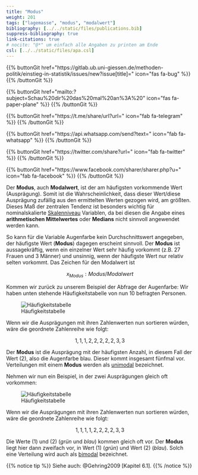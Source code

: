 ```yaml
---
title: "Modus"
weight: 201
tags: ["lagemasse", "modus", "modalwert"]
bibliography: [../../static/files/publications.bib]
suppress-bibliography: true
link-citations: true
# nocite: "@*" um einfach alle Angaben zu printen am Ende
csl: [../../static/files/apa.csl]
---
```


{{% buttonGit href=\"https\:\/\/gitlab.ub.uni-giessen.de\/methoden-politik\/einstieg-in-statistik\/issues\/new?issue[title]=\" icon=\"fas fa-bug\" %}} {{% /buttonGit %}} 

{{% buttonGit href=\"mailto\:?subject=Schau\%20dir\%20das\%20mal\%20an\%3A\%20\" icon=\"fas fa-paper-plane\" %}} {{% /buttonGit %}}

{{% buttonGit href=\"https\:\/\/t.me\/share\/url?url=\" icon=\"fab fa-telegram\" %}} {{% /buttonGit %}}

{{% buttonGit href=\"https\:\/\/api.whatsapp.com\/send?text=\" icon=\"fab fa-whatsapp\" %}} {{% /buttonGit %}}

{{% buttonGit href=\"https\:\/\/twitter.com\/share?url=\" icon=\"fab fa-twitter\" %}} {{% /buttonGit %}}

{{% buttonGit href=\"https\:\/\/www.facebook.com\/sharer\/sharer.php?u=\" icon=\"fab fa-facebook\" %}} {{% /buttonGit %}}

Der **Modus**, auch **Modalwert**, ist der am häufigsten vorkommende Wert (Ausprägung). Somit ist die Wahrscheinlichkeit, dass dieser Wert/diese Ausprägung zufällig aus den ermittelten Werten gezogen wird, am größten. Dieses Maß der zentralen Tendenz ist besonders wichtig für nominalskalierte [Skalenniveau](../../glossar/skalenniveau/index.html) Variablen, da bei diesen die Angabe eines **arithmetischen Mittelwertes** oder **Medians** nicht sinnvoll angewendet werden kann.

So kann für die Variable Augenfarbe kein Durchschnittswert angegeben, der häufigste Wert (**Modus**) dagegen erscheint sinnvoll. Der **Modus** ist aussagekräftig, wenn ein einzelner Wert sehr häufig vorkommt (z.B. $27$ Frauen und $3$ Männer) und unsinnig, wenn der häufigste Wert nur relativ selten vorkommt. Das Zeichen für den Modalwert ist

$$x_{Modus}: Modus/Modalwert$$

Kommen wir zurück zu unserem Beispiel der Abfrage der Augenfarbe: Wir haben unten stehende Häufigkeitstabelle von nun $10$ befragten Personen.

![Häufigkeitstabelle](../images/modustabelle1.png)

Wenn wir die Ausprägungen mit ihren Zahlenwerten nun sortieren würden, wäre die geordnete Zahlenreihe wie folgt:

$$1,1,1,2,2,2,2,2,3,3$$

Der **Modus** ist die Ausprägung mit der häufigsten Anzahl, in diesem Fall der Wert ($2$), also die Augenfarbe blau. Dieser kommt insgesamt fünfmal vor. Verteilungen mit einem **Modus** werden als [unimodal](../../glossar/unimodaleverteilung/index.html) bezeichnet.

Nehmen wir nun ein Beispiel, in der zwei Ausprägungen gleich oft vorkommen:

![Häufigkeitstabelle](../images/modustabelle2.png)

Wenn wir die Ausprägungen mit ihren Zahlenwerten nun sortieren würden, wäre die geordnete Zahlenreihe wie folgt:

$$1,1,1,1,2,2,2,2,3,3$$

Die Werte ($1$) und ($2$) (*grün* und *blau*) kommen gleich oft vor. Der **Modus** liegt hier dann zweifach vor, in Wert ($1$) (*grün*) und Wert ($2$) (*blau*). Solch eine Verteilung wird auch als [bimodal](../../glossar/bimodaleverteilung/index.html) bezeichnet.

{{% notice tip %}}
Siehe auch: @Gehring2009 [Kapitel 6.1].
{{% /notice %}}